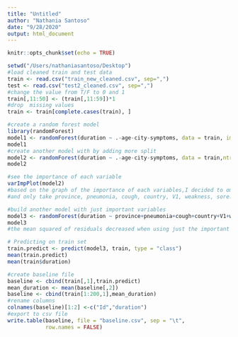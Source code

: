 ```yaml
---
title: "Untitled"
author: "Nathania Santoso"
date: "9/28/2020"
output: html_document
---
```


```r
knitr::opts_chunk$set(echo = TRUE)
```

```r
setwd("/Users/nathaniasantoso/Desktop")
#load cleaned train and test data
train <- read.csv("train_new_cleaned.csv", sep=",")
test <- read.csv("test2_cleaned.csv", sep=",")
#change the value from T/F to 0 and 1
train[,11:50] <- (train[,11:59])*1
#drop  missing values
train <- train[complete.cases(train), ]
```

```r
#create a random forest model
library(randomForest)
model1 <- randomForest(duration ~ .-age-city-symptoms, data = train, importance = TRUE)
model1
#create another model with by adding more split
model2 <- randomForest(duration ~ .-age-city-symptoms, data = train,ntree = 500, mtry = 6, importance = TRUE)
model2
```

```r
#see the importance of each variable
varImpPlot(model2) 
#based on the graph of the importance of each variables,I decided to omit some variables
#and only take province, pneumonia, cough, country, V1, weakness, sore.throat, fever, muscular, soreness, vomitting as the predictors (since those are more importance based on the graph)
```
```r
#build another model with just important variables
model3 <- randomForest(duration ~ province+pneumonia+cough+country+V1+weakness+sore.throat+fever+clean_age+muscular.soreness+vomiting, data = train, ntree = 500, mtry = 6, importance = TRUE)
model3
#the mean squared of residuals decreased when using just the important variable
```
```r
# Predicting on train set
train.predict <- predict(model3, train, type = "class")
mean(train.predict)
mean(train$duration)
```

```r
#create baseline file
baseline <- cbind(train[,1],train.predict)
mean_duration <- mean(baseline[,2])
baseline <- cbind(train[1:200,1],mean_duration)
#rename columns
colnames(baseline)[1:2] <-c("Id","duration")
#export to csv file
write.table(baseline, file = "baseline.csv", sep = "\t",
            row.names = FALSE)
```
